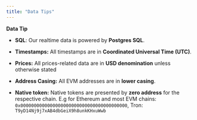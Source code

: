 ```yaml
---
title: "Data Tips"
---
```


**Data Tip**

* **SQL**: Our realtime data is powered by **Postgres SQL**.

* **Timestamps:** All timestamps are in **Coordinated Universal Time (UTC)**.

* **Prices:** All prices-related data are in **USD denomination** unless otherwise stated

* **Address Casing:** All EVM addresses are in **lower casing**.

* **Native token:** Native tokens are presented by **zero address** for the respective chain. E.g for Ethereum and most EVM chains: `0x0000000000000000000000000000000000000000`, Tron: `T9yD14Nj9j7xAB4dbGeiX9h8unkKHxuWwb`


